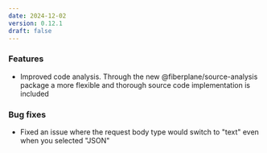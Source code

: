 ```yaml
---
date: 2024-12-02
version: 0.12.1
draft: false
---
```


### Features

- Improved code analysis. Through the new @fiberplane/source-analysis package a more flexible and thorough source code implementation is included

### Bug fixes

- Fixed an issue where the request body type would switch to "text" even when you selected "JSON"
